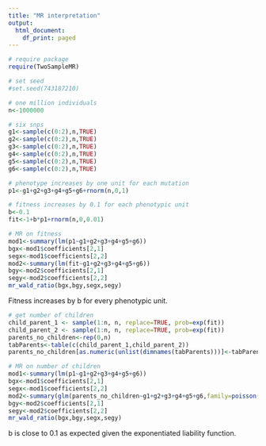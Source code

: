 ```yaml
---
title: "MR interpretation"
output:
  html_document:
    df_print: paged
---
```


```r
# require package
require(TwoSampleMR)

# set seed
#set.seed(743187210)

# one million individuals
n<-1000000

# six snps
g1<-sample(c(0:2),n,TRUE)
g2<-sample(c(0:2),n,TRUE)
g3<-sample(c(0:2),n,TRUE)
g4<-sample(c(0:2),n,TRUE)
g5<-sample(c(0:2),n,TRUE)
g6<-sample(c(0:2),n,TRUE)

# phenotype increases by one unit for each mutation
p1<-g1+g2+g3+g4+g5+g6+rnorm(n,0,1)

# fitness increases by 0.1 for each phenotypic unit
b<-0.1
fit<-1+b*p1+rnorm(n,0,0.01)

# MR on fitness
mod1<-summary(lm(p1~g1+g2+g3+g4+g5+g6))
bgx<-mod1$coefficients[2,1]
segx<-mod1$coefficients[2,2]
mod2<-summary(lm(fit~g1+g2+g3+g4+g5+g6))
bgy<-mod2$coefficients[2,1]
segy<-mod2$coefficients[2,2]
mr_wald_ratio(bgx,bgy,segx,segy)
```

Fitness increases by b for every phenotypic unit.

```r
# get number of children
child_parent_1 <- sample(1:n, n, replace=TRUE, prob=exp(fit))
child_parent_2 <- sample(1:n, n, replace=TRUE, prob=exp(fit))
parents_no_children<-rep(0,n)
tabParents<-table(c(child_parent_1,child_parent_2))
parents_no_children[as.numeric(unlist(dimnames(tabParents)))]<-tabParents

# MR on number of children
mod1<-summary(lm(p1~g1+g2+g3+g4+g5+g6))
bgx<-mod1$coefficients[2,1]
segx<-mod1$coefficients[2,2]
mod2<-summary(glm(parents_no_children~g1+g2+g3+g4+g5+g6,family=poisson("log")))
bgy<-mod2$coefficients[2,1]
segy<-mod2$coefficients[2,2]
mr_wald_ratio(bgx,bgy,segx,segy)
```

b is close to 0.1 as expected given the exponentiated liability function.